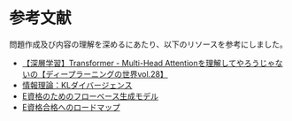 # 参考文献

問題作成及び内容の理解を深めるにあたり、以下のリソースを参考にしました。

- [【深層学習】Transformer - Multi-Head Attentionを理解してやろうじゃないの【ディープラーニングの世界vol.28】](https://www.youtube.com/watch?v=50XvMaWhiTY)
- [情報理論：KLダイバージェンス](https://note.com/kikaben/n/n1b8b8fa1a0e6)
- [E資格のためのフローベース生成モデル](https://engineernoi.hatenablog.com/entry/2024/05/12/233601)
- [E資格合格へのロードマップ](https://ai4mdx.com/index.html)